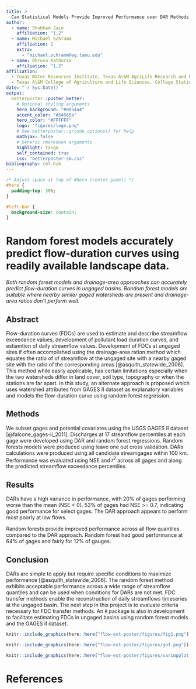 ```yaml
---
title: >
  Can Statistical Models Provide Improved Performance over DAR Methods for Estimating Flow-duration Curves and Daily Streamflows in Ungauged Catchments?
author:
  - name: Shubham Jain
    affiliation: "1,2"
  - name: Michael Schramm
    affiliation: 1
    extra:
      - "michael.schramm@ag.tamu.edu"
  - name: Dhruva Kathuria
    affiliation: "1,2"
affiliation:
  - Texas Water Resources Institute, Texas A\&M AgriLife Research and Extension Service, College Station, TX
  - Texas A\&M College of Agriculture and Life Sciences, College Station, TX
date: "`r Sys.Date()`"
output:
  betterposter::poster_better:
    # Optional styling arguments
    hero_background: "#0054a4"
    accent_color: "#54565a"
    hero_color: "#FFFFFF"
    logo: "figures/logo.png"
    # See betterposter::qrcode_options() for help
    mathjax: false
    # Generic rmarkdown arguments
    highlight: tango
    self_contained: true
    css: "betterposter-sm.css"
bibliography: ref.bib
---
```


```css
/* Adjust space at top of #hero (center panel) */
#hero {
  padding-top: 30%;
}

#left-bar {
  background-size: contain;
}
```


<div id="hero">
<!--
  Center Column of Poster

  * The main text goes in <h1> (single #) header.
  * You can add additional text if desired.
-->

# Random forest models **accurately predict** flow-duration curves using **readily available landscape data**.

*Both random forest models and drainage-area approaches can accurately predict flow-duration curves in ungaged basins. Random forest models are suitable where nearby similar gaged watersheds are present and drainage-area ratios don't perform well.*


</div>



<div id="left-bar">
<!-- Text in the left bar, title and authors added automatically -->

## Abstract

Flow-duration curves (FDCs) are used to estimate and describe streamflow exceedance values, development of pollutant load duration curves, and estiamtion of daily streamflow values. Development of FDCs at ungaged sites if often accomplished using the drainage-area ration method which equates the ratio of of streamflow at the ungaged site with a nearby gaged site with the ratio of the corresponding areas [@asquith_statewide_2006]. This method while easily applicable, has certain limitations especially when the two watersheds differ in land cover, soil type, topography or when the stations are far apart. In this study, an alternate approach is proposed which uses watershed attributes from GAGES II dataset as explanatory variables and models the flow-duration curve using random forest regression.

## Methods

We subset gages and potential covariates using the USGS GAGES II dataset [@falcone_gages-ii_2011]. Discharges at 17 streamflow percentiles at each gage were developed using DAR and random forest regressions. Random forests models were produced using leave one out cross validation. DARs calculations were produced using all candidate streamgages within 100 km. Performance was evaluated using NSE and $r^2$ across all gages and along the predicted streamflow exceedance percentiles.


## Results

DARs have a high variance in performance, with 20% of gages performing worse than the mean (NSE < 0). 53% of gages had NSE >= 0.7, indicating good performance for select gages. The DAR approach appears to perform most poorly at low flows.

Random forests provide improved performance across all flow quantiles compared to the DAR approach. Random forest had good performance at 64% of gages and fairly for 12% of gauges.

## Conclusion

DARs are simple to apply but require specific conditions to maximize performance [@asquith_statewide_2006]. The random forest method exhibits acceptable performance across a wide range of streamflow quantiles and can be used when conditions for DARs are not met. FDC transfer methods enable the reconstruction of daily streamflows timeseries at the ungaged basin. The next step in this project is to evaluate criteria necessary for FDC transfer methods. An `R` package is also in development to facilitate estimating FDCs in ungaged basins using random forest models and the GAGES II dataset.

</div>



<div id="right-bar">
<!-- Right bar -->

```r
knitr::include_graphics(here::here("flow-est-poster/figures/fig1.png"))
```

```r
knitr::include_graphics(here::here("flow-est-poster/figures/gof.png"))
```

```r
knitr::include_graphics(here::here("flow-est-poster/figures/varimpplot.png"))
```

</div>

# References
